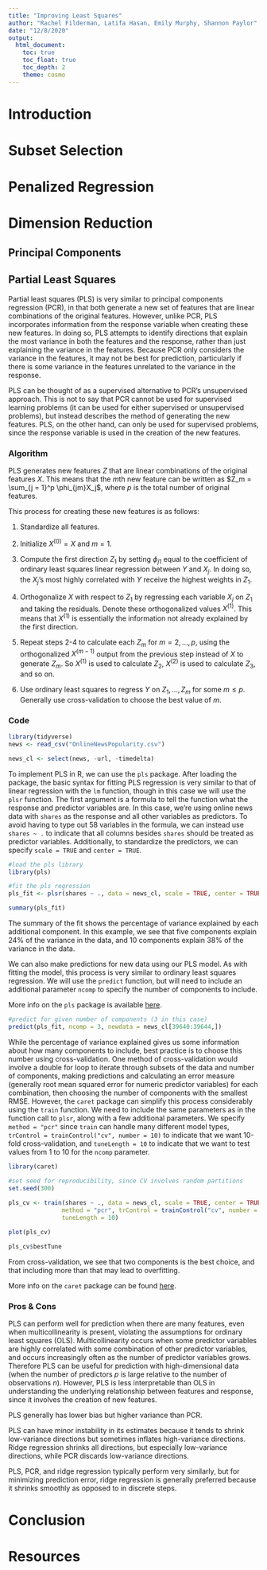 ```yaml
---
title: "Improving Least Squares"
author: "Rachel Filderman, Latifa Hasan, Emily Murphy, Shannon Paylor"
date: "12/8/2020"
output:
  html_document:
    toc: true
    toc_float: true
    toc_depth: 2
    theme: cosmo
---
```


# Introduction

# Subset Selection

# Penalized Regression

# Dimension Reduction

## Principal Components

## Partial Least Squares

Partial least squares (PLS) is very similar to principal components regression (PCR), in that both generate a new set of features that are linear combinations of the original features. However, unlike PCR, PLS incorporates information from the response variable when creating these new features. In doing so, PLS attempts to identify directions that explain the most variance in both the features and the response, rather than just explaining the variance in the features. Because PCR only considers the variance in the features, it may not be best for prediction, particularly if there is some variance in the features unrelated to the variance in the response.

PLS can be thought of as a supervised alternative to PCR's unsupervised approach. This is not to say that PCR cannot be used for supervised learning problems (it can be used for either supervised or unsupervised problems), but instead describes the method of generating the new features. PLS, on the other hand, can only be used for supervised problems, since the response variable is used in the creation of the new features.

### Algorithm

PLS generates new features $Z$ that are linear combinations of the original features $X$. This means that the $m$th new feature can be written as $Z_m = \sum_{j = 1}^p \phi_{jm}X_j$, where $p$ is the total number of original features.

This process for creating these new features is as follows:

1. Standardize all features.

2. Initialize $X^{(0)} = X$ and $m=1$.

3. Compute the first direction $Z_1$ by setting $\phi_{j1}$ equal to the coefficient of ordinary least squares linear regression between $Y$ and $X_j$. In doing so, the $X_j$'s most highly correlated with $Y$ receive the highest weights in $Z_1$.

4. Orthogonalize $X$ with respect to $Z_1$ by regressing each variable $X_j$ on $Z_1$ and taking the residuals. Denote these orthogonalized values $X^{(1)}$. This means that $X^{(1)}$ is essentially the information not already explained by the first direction.

5. Repeat steps 2-4 to calculate each $Z_m$ for $m = 2, ..., p$, using the orthogonalized $X^{(m-1)}$ output from the previous step instead of $X$ to generate $Z_m$. So $X^{(1)}$ is used to calculate $Z_2$, $X^{(2)}$ is used to calculate $Z_3$, and so on.

6. Use ordinary least squares to regress $Y$ on $Z_1, ..., Z_m$ for some $m \le p$. Generally use cross-validation to choose the best value of $m$.

### Code

```r
library(tidyverse)
news <- read_csv("OnlineNewsPopularity.csv")

news_cl <- select(news, -url, -timedelta)
```

To implement PLS in R, we can use the `pls` package. After loading the package, the basic syntax for fitting PLS regression is very similar to that of linear regression with the `lm` function, though in this case we will use the `plsr` function. The first argument is a formula to tell the function what the response and predictor variables are. In this case, we're using online news data with `shares` as the response and all other variables as predictors. To avoid having to type out 58 variables in the formula, we can instead use `shares ~ .` to indicate that all columns besides `shares` should be treated as predictor variables. Additionally, to standardize the predictors, we can specify `scale = TRUE` and `center = TRUE`.

```r
#load the pls library
library(pls)

#fit the pls regression
pls_fit <- plsr(shares ~ ., data = news_cl, scale = TRUE, center = TRUE)

summary(pls_fit)
```

The summary of the fit shows the percentage of variance explained by each additional component. In this example, we see that five components explain 24% of the variance in the data, and 10 components explain 38% of the variance in the data. 

We can also make predictions for new data using our PLS model. As with fitting the model, this process is very similar to ordinary least squares regression. We will use the `predict` function, but will need to include an additional parameter `ncomp` to specify the number of components to include.

More info on the `pls` package is available [here](https://cran.r-project.org/web/packages/pls/vignettes/pls-manual.pdf).

```r
#predict for given number of components (3 in this case)
predict(pls_fit, ncomp = 3, newdata = news_cl[39640:39644,])
```

While the percentage of variance explained gives us some information about how many components to include, best practice is to choose this number using cross-validation. One method of cross-validation would involve a double for loop to iterate through subsets of the data and number of components, making predictions and calculating an error measure (generally root mean squared error for numeric predictor variables) for each combination, then choosing the number of components with the smallest RMSE. However, the `caret` package can simplify this process considerably using the `train` function. We need to include the same parameters as in the function call to `plsr`, along with a few additional parameters. We specify `method = "pcr"` since `train` can handle many different model types, `trControl = trainControl("cv", number = 10)` to indicate that we want 10-fold cross-validation, and `tuneLength = 10` to indicate that we want to test values from 1 to 10 for the `ncomp` parameter.

```r
library(caret)

#set seed for reproducibility, since CV involves random partitions
set.seed(300)
 
pls_cv <- train(shares ~ ., data = news_cl, scale = TRUE, center = TRUE, 
               method = "pcr", trControl = trainControl("cv", number = 10), 
               tuneLength = 10)

plot(pls_cv)

pls_cv$bestTune
```

From cross-validation, we see that two components is the best choice, and that including more than that may lead to overfitting.

More info on the `caret` package can be found [here](http://topepo.github.io/caret/index.html).

### Pros & Cons

PLS can perform well for prediction when there are many features, even when multicollinearity is present, violating the assumptions for ordinary least squares (OLS). Multicollinearity occurs when some predictor variables are highly correlated with some combination of other predictor variables, and occurs increasingly often as the number of predictor variables grows. Therefore PLS can be useful for prediction with high-dimensional data (when the number of predictors $p$ is large relative to the number of observations $n$). However, PLS is less interpretable than OLS in understanding the underlying relationship between features and response, since it involves the creation of new features.

PLS generally has lower bias but higher variance than PCR.

PLS can have minor instability in its estimates because it tends to shrink low-variance directions but sometimes inflates high-variance directions. Ridge regression shrinks all directions, but especially low-variance directions, while PCR discards low-variance directions.

PLS, PCR, and ridge regression typically perform very similarly, but for minimizing prediction error, ridge regression is generally preferred because it shrinks smoothly as opposed to in discrete steps.

# Conclusion

# Resources
